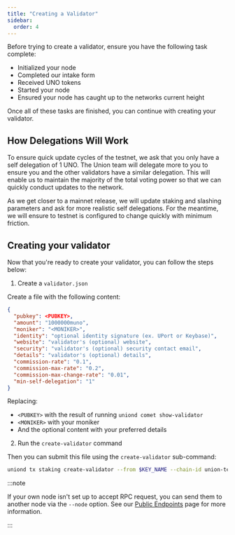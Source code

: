```yaml
---
title: "Creating a Validator"
sidebar:
  order: 4
---
```


Before trying to create a validator, ensure you have the following task complete:

- Initialized your node
- Completed our intake form
- Received UNO tokens
- Started your node
- Ensured your node has caught up to the networks current height

Once all of these tasks are finished, you can continue with creating your validator.

## How Delegations Will Work

To ensure quick update cycles of the testnet, we ask that you only have a self delegation of 1 UNO. The Union team will delegate more to you to ensure you and the other validators have a similar delegation. This will enable us to maintain the majority of the total voting power so that we can quickly conduct updates to the network.

As we get closer to a mainnet release, we will update staking and slashing parameters and ask for more realistic self delegations. For the meantime, we will ensure to testnet is configured to change quickly with minimum friction.

## Creating your validator

Now that you're ready to create your validator, you can follow the steps below:

1) Create a `validator.json`

  Create a file with the following content:
  ```json
  {
  	"pubkey": <PUBKEY>,
  	"amount": "1000000muno",
  	"moniker": "<MONIKER>",
  	"identity": "optional identity signature (ex. UPort or Keybase)",
  	"website": "validator's (optional) website",
  	"security": "validator's (optional) security contact email",
  	"details": "validator's (optional) details",
  	"commission-rate": "0.1",
  	"commission-max-rate": "0.2",
  	"commission-max-change-rate": "0.01",
  	"min-self-delegation": "1"
  }
  ```

  Replacing:
  - `<PUBKEY>` with the result of running `uniond comet show-validator`
  - `<MONIKER>` with your moniker
  - And the optional content with your preferred details

2) Run the `create-validator` command

  Then you can submit this file using the `create-validator` sub-command:

```sh
uniond tx staking create-validator --from $KEY_NAME --chain-id union-testnet-5
```

:::note

If your own node isn't set up to accept RPC request, you can send them to another node via the `--node` option. See our [Public Endpoints](../public-endpoints) page for more information.

:::
